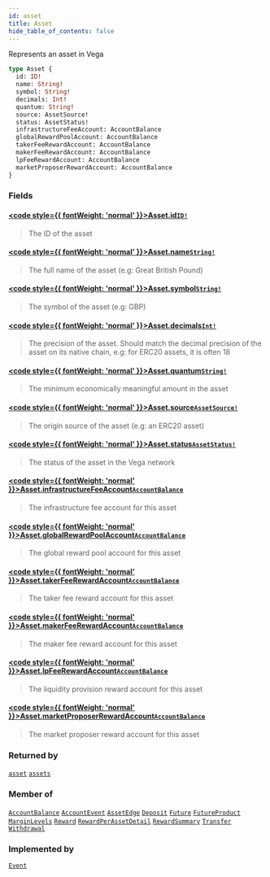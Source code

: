 ```yaml
---
id: asset
title: Asset
hide_table_of_contents: false
---
```








Represents an asset in Vega

```graphql
type Asset {
  id: ID!
  name: String!
  symbol: String!
  decimals: Int!
  quantum: String!
  source: AssetSource!
  status: AssetStatus!
  infrastructureFeeAccount: AccountBalance
  globalRewardPoolAccount: AccountBalance
  takerFeeRewardAccount: AccountBalance
  makerFeeRewardAccount: AccountBalance
  lpFeeRewardAccount: AccountBalance
  marketProposerRewardAccount: AccountBalance
}
```


### Fields

#### [<code style={{ fontWeight: 'normal' }}>Asset.<b>id</b></code>](#)<Bullet />[`ID!`](/testnet/api/graphql/scalars/id) <Badge class="secondary" text="non-null"/> <Badge class="secondary" text="scalar"/>
> The ID of the asset
> 

#### [<code style={{ fontWeight: 'normal' }}>Asset.<b>name</b></code>](#)<Bullet />[`String!`](/testnet/api/graphql/scalars/string) <Badge class="secondary" text="non-null"/> <Badge class="secondary" text="scalar"/>
> The full name of the asset (e.g: Great British Pound)
> 

#### [<code style={{ fontWeight: 'normal' }}>Asset.<b>symbol</b></code>](#)<Bullet />[`String!`](/testnet/api/graphql/scalars/string) <Badge class="secondary" text="non-null"/> <Badge class="secondary" text="scalar"/>
> The symbol of the asset (e.g: GBP)
> 

#### [<code style={{ fontWeight: 'normal' }}>Asset.<b>decimals</b></code>](#)<Bullet />[`Int!`](/testnet/api/graphql/scalars/int) <Badge class="secondary" text="non-null"/> <Badge class="secondary" text="scalar"/>
> The precision of the asset. Should match the decimal precision of the asset on its native chain, e.g: for ERC20 assets, it is often 18
> 

#### [<code style={{ fontWeight: 'normal' }}>Asset.<b>quantum</b></code>](#)<Bullet />[`String!`](/testnet/api/graphql/scalars/string) <Badge class="secondary" text="non-null"/> <Badge class="secondary" text="scalar"/>
> The minimum economically meaningful amount in the asset
> 

#### [<code style={{ fontWeight: 'normal' }}>Asset.<b>source</b></code>](#)<Bullet />[`AssetSource!`](/testnet/api/graphql/unions/asset-source) <Badge class="secondary" text="non-null"/> <Badge class="secondary" text="union"/>
> The origin source of the asset (e.g: an ERC20 asset)
> 

#### [<code style={{ fontWeight: 'normal' }}>Asset.<b>status</b></code>](#)<Bullet />[`AssetStatus!`](/testnet/api/graphql/enums/asset-status) <Badge class="secondary" text="non-null"/> <Badge class="secondary" text="enum"/>
> The status of the asset in the Vega network
> 

#### [<code style={{ fontWeight: 'normal' }}>Asset.<b>infrastructureFeeAccount</b></code>](#)<Bullet />[`AccountBalance`](/testnet/api/graphql/objects/account-balance) <Badge class="secondary" text="object"/>
> The infrastructure fee account for this asset
> 

#### [<code style={{ fontWeight: 'normal' }}>Asset.<b>globalRewardPoolAccount</b></code>](#)<Bullet />[`AccountBalance`](/testnet/api/graphql/objects/account-balance) <Badge class="secondary" text="object"/>
> The global reward pool account for this asset
> 

#### [<code style={{ fontWeight: 'normal' }}>Asset.<b>takerFeeRewardAccount</b></code>](#)<Bullet />[`AccountBalance`](/testnet/api/graphql/objects/account-balance) <Badge class="secondary" text="object"/>
> The taker fee reward account for this asset
> 

#### [<code style={{ fontWeight: 'normal' }}>Asset.<b>makerFeeRewardAccount</b></code>](#)<Bullet />[`AccountBalance`](/testnet/api/graphql/objects/account-balance) <Badge class="secondary" text="object"/>
> The maker fee reward account for this asset
> 

#### [<code style={{ fontWeight: 'normal' }}>Asset.<b>lpFeeRewardAccount</b></code>](#)<Bullet />[`AccountBalance`](/testnet/api/graphql/objects/account-balance) <Badge class="secondary" text="object"/>
> The liquidity provision reward account for this asset
> 

#### [<code style={{ fontWeight: 'normal' }}>Asset.<b>marketProposerRewardAccount</b></code>](#)<Bullet />[`AccountBalance`](/testnet/api/graphql/objects/account-balance) <Badge class="secondary" text="object"/>
> The market proposer reward account for this asset
> 



### Returned by

[`asset`](/testnet/api/graphql/queries/asset)  <Badge class="secondary" text="query"/><Bullet />[`assets`](/testnet/api/graphql/queries/assets)  <Badge class="secondary" text="query"/>

### Member of

[`AccountBalance`](/testnet/api/graphql/objects/account-balance)  <Badge class="secondary" text="object"/><Bullet />[`AccountEvent`](/testnet/api/graphql/objects/account-event)  <Badge class="secondary" text="object"/><Bullet />[`AssetEdge`](/testnet/api/graphql/objects/asset-edge)  <Badge class="secondary" text="object"/><Bullet />[`Deposit`](/testnet/api/graphql/objects/deposit)  <Badge class="secondary" text="object"/><Bullet />[`Future`](/testnet/api/graphql/objects/future)  <Badge class="secondary" text="object"/><Bullet />[`FutureProduct`](/testnet/api/graphql/objects/future-product)  <Badge class="secondary" text="object"/><Bullet />[`MarginLevels`](/testnet/api/graphql/objects/margin-levels)  <Badge class="secondary" text="object"/><Bullet />[`Reward`](/testnet/api/graphql/objects/reward)  <Badge class="secondary" text="object"/><Bullet />[`RewardPerAssetDetail`](/testnet/api/graphql/objects/reward-per-asset-detail)  <Badge class="secondary" text="object"/><Bullet />[`RewardSummary`](/testnet/api/graphql/objects/reward-summary)  <Badge class="secondary" text="object"/><Bullet />[`Transfer`](/testnet/api/graphql/objects/transfer)  <Badge class="secondary" text="object"/><Bullet />[`Withdrawal`](/testnet/api/graphql/objects/withdrawal)  <Badge class="secondary" text="object"/>

### Implemented by

[`Event`](/testnet/api/graphql/unions/event)  <Badge class="secondary" text="union"/>



